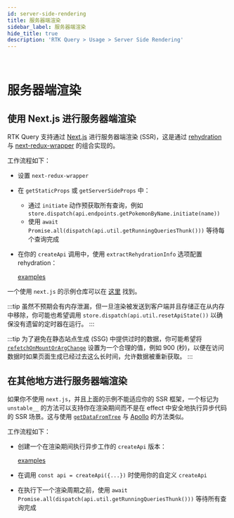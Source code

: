 ```yaml
---
id: server-side-rendering
title: 服务器端渲染
sidebar_label: 服务器端渲染
hide_title: true
description: 'RTK Query > Usage > Server Side Rendering'
---
```


&nbsp;

# 服务器端渲染

## 使用 Next.js 进行服务器端渲染

RTK Query 支持通过 [Next.js](https://nextjs.org/) 进行服务器端渲染 (SSR)，这是通过 [rehydration](./persistence-and-rehydration.mdx) 与 [next-redux-wrapper](https://github.com/kirill-konshin/next-redux-wrapper) 的组合实现的。

工作流程如下：

- 设置 `next-redux-wrapper`
- 在 `getStaticProps` 或 `getServerSideProps` 中：
  - 通过 `initiate` 动作预获取所有查询，例如 `store.dispatch(api.endpoints.getPokemonByName.initiate(name))`
  - 使用 `await Promise.all(dispatch(api.util.getRunningQueriesThunk()))` 等待每个查询完成
- 在你的 `createApi` 调用中，使用 `extractRehydrationInfo` 选项配置 rehydration：

  [examples](docblock://query/createApi.ts?token=CreateApiOptions.extractRehydrationInfo)

一个使用 `next.js` 的示例仓库可以在 [这里](https://github.com/phryneas/ssr-experiments/tree/main/nextjs-blog) 找到。

:::tip
虽然不预期会有内存泄漏，但一旦渲染被发送到客户端并且存储正在从内存中移除，你可能也希望调用 `store.dispatch(api.util.resetApiState())` 以确保没有遗留的定时器在运行。
:::

:::tip
为了避免在静态站点生成 (SSG) 中提供过时的数据，你可能希望将 [`refetchOnMountOrArgChange`](../api/createApi.mdx#refetchonmountorargchange) 设置为一个合理的值，例如 900 (秒)，以便在访问数据时如果页面生成已经过去这么长时间，允许数据被重新获取。
:::

## 在其他地方进行服务器端渲染

如果你不使用 `next.js`，并且上面的示例不能适应你的 SSR 框架，一个标记为 `unstable__` 的方法可以支持你在渲染期间而不是在 effect 中安全地执行异步代码的 SSR 场景。这与使用 [`getDataFromTree`](https://www.apollographql.com/docs/react/performance/server-side-rendering/#executing-queries-with-getdatafromtree) 与 [Apollo](https://www.apollographql.com/docs/) 的方法类似。

工作流程如下：

- 创建一个在渲染期间执行异步工作的 `createApi` 版本：

  [examples](docblock://query/react/module.ts?token=ReactHooksModuleOptions.unstable__sideEffectsInRender)

- 在调用 `const api = createApi({...})` 时使用你的自定义 `createApi`
- 在执行下一个渲染周期之前，使用 `await Promise.all(dispatch(api.util.getRunningQueriesThunk()))` 等待所有查询完成
